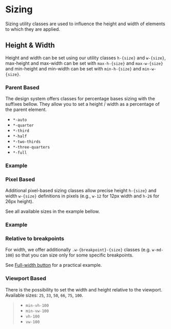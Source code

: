 
<Meta of={SizingStories} />

# Sizing

<div className="lead">
  Sizing utility classes are used to influence the height and width of elements to which they are
  applied.
</div>

## Height & Width

Height and width can be set using our utility classes `h-{size}` and `w-{size}`, max-height and max-width can be set with `max-h-{size}` and `max-w-{size}` and min-height and min-width can be set with `min-h-{size}` and `min-w-{size}`.

### Parent Based

The design system offers classes for percentage bases sizing with the suffixes bellow. They allow you to set a height / width as a percentage of the parent element.

- `*-auto`
- `*-quarter`
- `*-third`
- `*-half`
- `*-two-thirds`
- `*-three-quarters`
- `*-full`

### Example

<Canvas sourceState="shown" of={SizingStories.PercentSizes} />
<div className="hide-col-default">
  <Controls of={SizingStories.PercentSizes} />
</div>

### Pixel Based

Additional pixel-based sizing classes allow precise height `h-{size}` and width `w-{size}` definitions in pixels (e.g., `w-12` for 12px width and `h-26` for 26px height).

See all available sizes in the example bellow.

### Example

<Canvas sourceState="shown" of={SizingStories.PxSizes} />
<div className="hide-col-default">
  <Controls of={SizingStories.PxSizes} />
</div>

### Relative to breakpoints

For width, we offer additionally `.w-{breakpoint}-{size}` classes (e.g. `w-md-100`) so that you can size only for some specific breakpoints.

See <a href="/?path=/docs/eb78afcb-ce92-4990-94b6-6536d5ec6af4--docs#full-width">Full-width button</a> for a practical example.

### Viewport Based

There is the possibility to set the width and height relative to the viewport. Available sizes: `25`, `33`, `50`, `66`, `75`, `100`.

> - `min-vh-100`
> - `min-vw-100`
> - `vh-100`
> - `vw-100`
